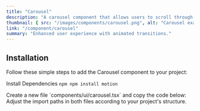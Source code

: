 ```yaml
---
title: "Carousel"
description: "A carousel component that allows users to scroll through a list of items."
thumbnail: { src: "/images/components/carousel.png", alt: "Carousel example" }
link: "/component/carousel"
summary: "Enhanced user experience with animated transitions."
---
```


<ComponentPreview name="carousel-demo" />

## Installation

Follow these simple steps to add the Carousel component to your project:

<Steps>

<Step>Install Dependencies</Step>
```npm npm install motion ```

<Step>
    Create a new file `components/ui/carousel.tsx` and copy the code below:
</Step>

<CollapsibleSource name="carousel" />

<Step>
    Adjust the import paths in both files according to your project's structure.
</Step>

</Steps>
